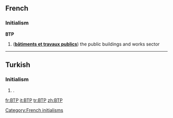 ==French==
===Initialism===
'''BTP''' {{g|m}}

# ('''[[bâtiments et travaux publics]]''') the public buildings and works sector

[[Category:French initialisms]]

----

==Turkish==

===Initialism===
{{tr-initialism}}

# {{context|politics|lang=tr}} {{initialism of|Bağımsız Türkiye Partisi|lang=tr|nodot=1}} {{gloss|Independent Turkey Party}}.

[[fr:BTP]]
[[it:BTP]]
[[tr:BTP]]
[[zh:BTP]]